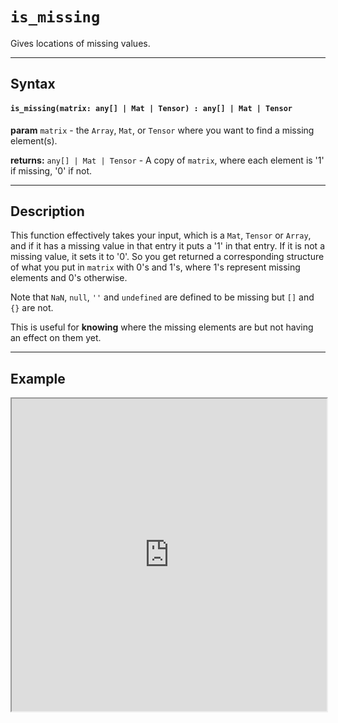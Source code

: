 
# `is_missing`

Gives locations of missing values.

----

## Syntax

#### `is_missing(matrix: any[] | Mat | Tensor) : any[] | Mat | Tensor`

**param** `matrix` - the `Array`, `Mat`, or `Tensor` where you want to find a missing element(s).

**returns:** `any[] | Mat | Tensor` - A copy of `matrix`, where each element is '1' if missing, '0' if not.

--- 

## Description

This function effectively takes your input, which is a `Mat`, `Tensor` or `Array`, and if it has a missing value in that entry it puts a '1' in that entry. If it is not a missing value, it sets it to '0'. So you get returned a corresponding structure of what you put in `matrix` with 0's and 1's, where 1's represent missing elements and 0's otherwise. 

Note that `NaN`, `null`, `''` and `undefined` are defined to be missing but `[]` and `{}` are not.

This is useful for **knowing** where the missing elements are but not having an effect on them yet. 

---

## Example

<iframe src="https://hlab.app/s/docs/is_missing_hbook"
    width="100%"
    height="500px"/>